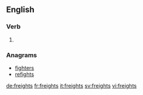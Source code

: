 ==English==

===Verb===
{{head|en}}

# {{en-third-person singular of|freight}}

===Anagrams===
* [[fighters#English|fighters]]
* [[refights#English|refights]]

[[de:freights]]
[[fr:freights]]
[[it:freights]]
[[sv:freights]]
[[vi:freights]]